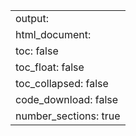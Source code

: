 ---
output:
  html_document:
    toc: false
    toc_float: false
    toc_collapsed: false
    code_download: false
    number_sections: true
---